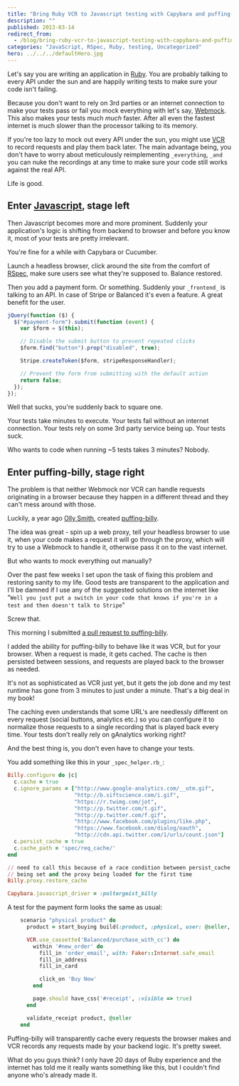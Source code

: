 ```yaml
---
title: "Bring Ruby VCR to Javascript testing with Capybara and puffing-billy"
description: ""
published: 2013-03-14
redirect_from:
  - /blog/bring-ruby-vcr-to-javascript-testing-with-capybara-and-puffing-billy/swizec/6067
categories: "JavaScript, RSpec, Ruby, testing, Uncategorized"
hero: ../../../defaultHero.jpg
---
```


Let's say you are writing an application in [Ruby](http://www.ruby-lang.org/). You are probably talking to every API under the sun and are happily writing tests to make sure your code isn't failing.

Because you don't want to rely on 3rd parties or an internet connection to make your tests pass or fail you mock everything with let's say, [Webmock](https://github.com/bblimke/webmock). This also makes your tests much _much_ faster. After all even the fastest internet is much slower than the processor talking to its memory.

If you're too lazy to mock out every API under the sun, you might use [VCR](https://www.relishapp.com/vcr/vcr/docs) to record requests and play them back later. The main advantage being, you don't have to worry about meticulously reimplementing `_everything`, `_and` you can nuke the recordings at any time to make sure your code still works against the real API.

Life is good.

## Enter [Javascript](http://en.wikipedia.org/wiki/JavaScript), stage left

Then Javascript becomes more and more prominent. Suddenly your application's logic is shifting from backend to browser and before you know it, most of your tests are pretty irrelevant.

You're fine for a while with Capybara or Cucumber.

Launch a headless browser, click around the site from the comfort of [RSpec](http://rspec.info/), make sure users see what they're supposed to. Balance restored.

Then you add a payment form. Or something. Suddenly your `_frontend_` is talking to an API. In case of Stripe or Balanced it's even a feature. A great benefit for the user.

```javascript
jQuery(function ($) {
  $("#payment-form").submit(function (event) {
    var $form = $(this);

    // Disable the submit button to prevent repeated clicks
    $form.find("button").prop("disabled", true);

    Stripe.createToken($form, stripeResponseHandler);

    // Prevent the form from submitting with the default action
    return false;
  });
});
```

Well that sucks, you're suddenly back to square one.

Your tests take minutes to execute. Your tests fail without an internet connection. Your tests rely on some 3rd party service being up. Your tests suck.

Who wants to code when running ~5 tests takes 3 minutes? Nobody.

## Enter puffing-billy, stage right

The problem is that neither Webmock nor VCR can handle requests originating in a browser because they happen in a different thread and they can't mess around with those.

Luckily, a year ago [Olly Smith](https://github.com/oesmith), created [puffing-billy](https://github.com/oesmith/puffing-billy).

The idea was great - spin up a web proxy, tell your headless browser to use it, when your code makes a request it will go through the proxy, which will try to use a Webmock to handle it, otherwise pass it on to the vast internet.

But who wants to mock everything out manually?

Over the past few weeks I set upon the task of fixing this problem and restoring sanity to my life. Good tests are transparent to the application and I'll be damned if I use any of the suggested solutions on the internet like "`Well you just put a switch in your code that knows if you're in a test and then doesn't talk to Stripe`"

Screw that.

This morning I submitted [a pull request to puffing-billy](https://github.com/oesmith/puffing-billy/pull/7).

I added the ability for puffing-billy to behave like it was VCR, but for your browser. When a request is made, it gets cached. The cache is then persisted between sessions, and requests are played back to the browser as needed.

It's not as sophisticated as VCR just yet, but it gets the job done and my test runtime has gone from 3 minutes to just under a minute. That's a big deal in my book!

The caching even understands that some URL's are needlessly different on every request (social buttons, analytics etc.) so you can configure it to normalize those requests to a single recording that is played back every time. Your tests don't really rely on gAnalytics working right?

And the best thing is, you don't even have to change your tests.

You add something like this in your `_spec_helper.rb_`:

```ruby
Billy.configure do |c|
  c.cache = true
  c.ignore_params = ["http://www.google-analytics.com/__utm.gif",
                     "http://b.siftscience.com/i.gif",
                     "https://r.twimg.com/jot",
                     "http://p.twitter.com/t.gif",
                     "http://p.twitter.com/f.gif",
                     "http://www.facebook.com/plugins/like.php",
                     "https://www.facebook.com/dialog/oauth",
                     "http://cdn.api.twitter.com/1/urls/count.json"]
  c.persist_cache = true
  c.cache_path = 'spec/req_cache/'
end

// need to call this because of a race condition between persist_cache
// being set and the proxy being loaded for the first time
Billy.proxy.restore_cache

Capybara.javascript_driver = :poltergeist_billy
```

A test for the payment form looks the same as usual:

```ruby
    scenario "physical product" do
      product = start_buying build(:product, :physical, user: @seller, active: true)

      VCR.use_cassette('Balanced/purchase_with_cc') do
        within '#new_order' do
          fill_in 'order_email', with: Faker::Internet.safe_email
          fill_in_address
          fill_in_card

          click_on 'Buy Now'
        end

        page.should have_css('#receipt', :visible => true)
      end

      validate_receipt product, @seller
    end
```

Puffing-billy will transparently cache every requests the browser makes and VCR records any requests made by your backend logic. It's pretty sweet.

What do you guys think? I only have 20 days of Ruby experience and the internet has told me it really wants something like this, but I couldn't find anyone who's already made it.
